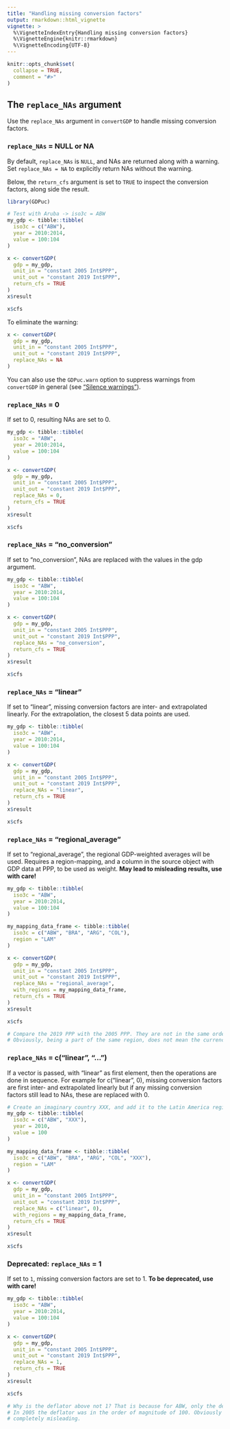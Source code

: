 ```yaml
---
title: "Handling missing conversion factors"
output: rmarkdown::html_vignette
vignette: >
  %\VignetteIndexEntry{Handling missing conversion factors}
  %\VignetteEngine{knitr::rmarkdown}
  %\VignetteEncoding{UTF-8}
---
```


```r
knitr::opts_chunk$set(
  collapse = TRUE,
  comment = "#>"
)
```

## The `replace_NAs` argument

Use the `replace_NAs` argument in `convertGDP` to handle missing conversion factors.  

### `replace_NAs` = NULL or NA  
 
By default, `replace_NAs` is `NULL`, and NAs are returned along with a warning.
Set `replace_NAs = NA` to explicitly return NAs without the warning.  

Below, the `return_cfs` argument is set to `TRUE` to inspect the conversion factors, along side the result.


```r
library(GDPuc)

# Test with Aruba -> iso3c = ABW
my_gdp <- tibble::tibble(
  iso3c = c("ABW"), 
  year = 2010:2014, 
  value = 100:104
)

x <- convertGDP(
  gdp = my_gdp, 
  unit_in = "constant 2005 Int$PPP", 
  unit_out = "constant 2019 Int$PPP",
  return_cfs = TRUE
)
x$result

x$cfs
```
To eliminate the warning:
```r
x <- convertGDP(
  gdp = my_gdp, 
  unit_in = "constant 2005 Int$PPP", 
  unit_out = "constant 2019 Int$PPP",
  replace_NAs = NA
)
```

You can also use the `GDPuc.warn` option to suppress warnings from `convertGDP` in general (see ["Silence warnings"](https://johanneskoch94.github.io/GDPuc/articles/warn.html)).

### `replace_NAs` = 0  

If set to 0, resulting NAs are set to 0.

```r
my_gdp <- tibble::tibble(
  iso3c = "ABW", 
  year = 2010:2014, 
  value = 100:104
)

x <- convertGDP(
  gdp = my_gdp, 
  unit_in = "constant 2005 Int$PPP", 
  unit_out = "constant 2019 Int$PPP",
  replace_NAs = 0,
  return_cfs = TRUE
)
x$result

x$cfs
```


### `replace_NAs` = "no_conversion"  

If set to "no_conversion", NAs are replaced with the values in the gdp argument.

```r
my_gdp <- tibble::tibble(
  iso3c = "ABW", 
  year = 2010:2014, 
  value = 100:104
)

x <- convertGDP(
  gdp = my_gdp, 
  unit_in = "constant 2005 Int$PPP", 
  unit_out = "constant 2019 Int$PPP",
  replace_NAs = "no_conversion",
  return_cfs = TRUE
)
x$result

x$cfs
```


### `replace_NAs` = "linear"

If set to "linear", missing conversion factors are inter- and extrapolated linearly. For the extrapolation, the closest 5 data points are used.

```r
my_gdp <- tibble::tibble(
  iso3c = "ABW", 
  year = 2010:2014, 
  value = 100:104
)

x <- convertGDP(
  gdp = my_gdp, 
  unit_in = "constant 2005 Int$PPP", 
  unit_out = "constant 2019 Int$PPP",
  replace_NAs = "linear",
  return_cfs = TRUE
)
x$result

x$cfs
```

### `replace_NAs` = "regional_average"

If set to "regional_average", the regional GDP-weighted averages will be used. Requires a region-mapping, and a column in the source object with GDP data at PPP, to be used as weight. **May lead to misleading results, use with care!**

```r
my_gdp <- tibble::tibble(
  iso3c = "ABW", 
  year = 2010:2014, 
  value = 100:104
)

my_mapping_data_frame <- tibble::tibble(
  iso3c = c("ABW", "BRA", "ARG", "COL"), 
  region = "LAM"
)

x <- convertGDP(
  gdp = my_gdp, 
  unit_in = "constant 2005 Int$PPP", 
  unit_out = "constant 2019 Int$PPP",
  replace_NAs = "regional_average",
  with_regions = my_mapping_data_frame,
  return_cfs = TRUE
)
x$result

x$cfs

# Compare the 2019 PPP with the 2005 PPP. They are not in the same order of magnitude. 
# Obviously, being a part of the same region, does not mean the currencies are of the same strength.
```

### `replace_NAs` = c("linear", "...")

If a vector is passed, with "linear" as first element, then the operations are done in sequence. 
For example for c("linear", 0), missing conversion factors are first inter- and extrapolated linearly but 
if any missing conversion factors still lead to NAs, these are replaced with 0.

```r
# Create an imaginary country XXX, and add it to the Latin America region
my_gdp <- tibble::tibble(
  iso3c = c("ABW", "XXX"), 
  year = 2010, 
  value = 100
)

my_mapping_data_frame <- tibble::tibble(
  iso3c = c("ABW", "BRA", "ARG", "COL", "XXX"), 
  region = "LAM"
)

x <- convertGDP(
  gdp = my_gdp, 
  unit_in = "constant 2005 Int$PPP", 
  unit_out = "constant 2019 Int$PPP",
  replace_NAs = c("linear", 0),
  with_regions = my_mapping_data_frame,
  return_cfs = TRUE
)
x$result

x$cfs
```

### Deprecated: `replace_NAs` = 1

If set to `1`, missing conversion factors are set to 1. **To be deprecated, use with care!**

```r
my_gdp <- tibble::tibble(
  iso3c = "ABW", 
  year = 2010:2014, 
  value = 100:104
)

x <- convertGDP(
  gdp = my_gdp, 
  unit_in = "constant 2005 Int$PPP", 
  unit_out = "constant 2019 Int$PPP",
  replace_NAs = 1,
  return_cfs = TRUE
)
x$result

x$cfs

# Why is the deflator above not 1? That is because for ABW, only the deflator value in 2019 was set to 1. 
# In 2005 the deflator was in the order of magnitude of 100. Obviously setting the deflator to 1 in 2019 is 
# completely misleading.
```

